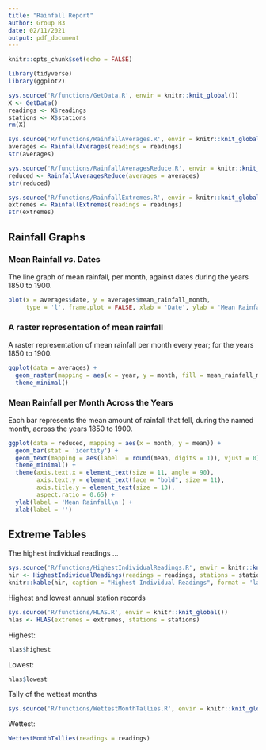```yaml
---
title: "Rainfall Report"
author: Group B3
date: 02/11/2021
output: pdf_document
---
```



```r
knitr::opts_chunk$set(echo = FALSE)
```


```r
library(tidyverse)
library(ggplot2)
```


```r
sys.source('R/functions/GetData.R', envir = knitr::knit_global())
X <- GetData()
readings <- X$readings
stations <- X$stations
rm(X)
```


```r
sys.source('R/functions/RainfallAverages.R', envir = knitr::knit_global())
averages <- RainfallAverages(readings = readings)
str(averages)
```


```r
sys.source('R/functions/RainfallAveragesReduce.R', envir = knitr::knit_global())
reduced <- RainfallAveragesReduce(averages = averages)
str(reduced)
```


```r
sys.source('R/functions/RainfallExtremes.R', envir = knitr::knit_global())
extremes <- RainfallExtremes(readings = readings)
str(extremes)
```



## Rainfall Graphs

### Mean Rainfall $vs.$ Dates

The line graph of mean rainfall, per month, against dates during the years $1850$ to $1900$.
```r
plot(x = averages$date, y = averages$mean_rainfall_month,
     type = 'l', frame.plot = FALSE, xlab = 'Date', ylab = 'Mean Rainfall per Month')
```

### A raster representation of mean rainfall

A raster representation of mean rainfall per month every year; for the years $1850$ to $1900$.

```r
ggplot(data = averages) +
  geom_raster(mapping = aes(x = year, y = month, fill = mean_rainfall_month )) +
  theme_minimal()
```

### Mean Rainfall per Month Across the Years

Each bar represents the mean amount of rainfall that fell, during the named month, across the years 1850 to 1900.

```r
ggplot(data = reduced, mapping = aes(x = month, y = mean)) +
  geom_bar(stat = 'identity') +
  geom_text(mapping = aes(label  = round(mean, digits = 1)), vjust = 0) +
  theme_minimal() +
  theme(axis.text.x = element_text(size = 11, angle = 90),
        axis.text.y = element_text(face = "bold", size = 11),
        axis.title.y = element_text(size = 13),
        aspect.ratio = 0.65) +
  ylab(label = 'Mean Rainfall\n') +
  xlab(label = '')
```


\pagebreak

## Extreme Tables


The highest individual readings ...
```r
sys.source('R/functions/HighestIndividualReadings.R', envir = knitr::knit_global())
hir <- HighestIndividualReadings(readings = readings, stations = stations)
knitr::kable(hir, caption = "Highest Individual Readings", format = 'latex')
```



Highest and lowest annual station records
```r
sys.source('R/functions/HLAS.R', envir = knitr::knit_global())
hlas <- HLAS(extremes = extremes, stations = stations)
```

Highest:
```r
hlas$highest
```

Lowest:
```r
hlas$lowest
```



Tally of the wettest months

```r
sys.source('R/functions/WettestMonthTallies.R', envir = knitr::knit_global())

```


Wettest:
```r
WettestMonthTallies(readings = readings)
```


















